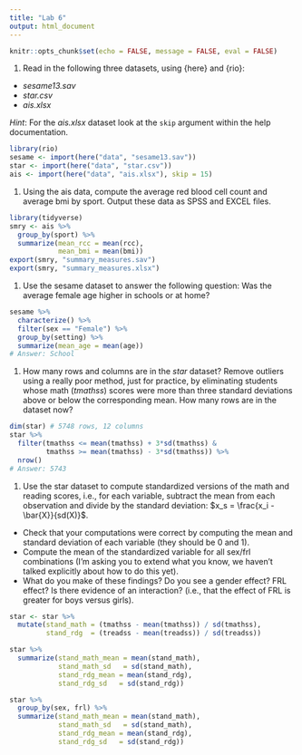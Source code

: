 ```yaml
---
title: "Lab 6"
output: html_document
---
```


```r
knitr::opts_chunk$set(echo = FALSE, message = FALSE, eval = FALSE)
```

1. Read in the following three datasets, using {here} and {rio}:
  * *sesame13.sav*
  * *star.csv*
  * *ais.xlsx*
  
*Hint*: For the *ais.xlsx* dataset look at the `skip` argument within the help 
  documentation.
  
```r
library(rio)
sesame <- import(here("data", "sesame13.sav"))
star <- import(here("data", "star.csv"))
ais <- import(here("data", "ais.xlsx"), skip = 15)
```

1. Using the ais data, compute the average red blood cell count and average bmi by sport. Output these data as SPSS and EXCEL files. 

```r
library(tidyverse)
smry <- ais %>% 
  group_by(sport) %>% 
  summarize(mean_rcc = mean(rcc),
            mean_bmi = mean(bmi))
export(smry, "summary_measures.sav")
export(smry, "summary_measures.xlsx")
```

1. Use the sesame dataset to answer the following question: Was the average 
  female age higher in schools or at home? 

```r
sesame %>% 
  characterize() %>% 
  filter(sex == "Female") %>% 
  group_by(setting) %>% 
  summarize(mean_age = mean(age))
# Answer: School
```

1. How many rows and columns are in the *star* dataset? Remove outliers using a really poor method, just for practice, by eliminating students whose math (*tmathss*) scores were more than three standard deviations above or below the corresponding mean. How many rows are in the dataset now?

```r
dim(star) # 5748 rows, 12 columns
star %>% 
  filter(tmathss <= mean(tmathss) + 3*sd(tmathss) &
         tmathss >= mean(tmathss) - 3*sd(tmathss)) %>% 
  nrow()
# Answer: 5743  
```

1. Use the star dataset to compute standardized versions of the math and reading scores, i.e., for each variable, subtract the mean from each observation and divide by the standard deviation: $x_s = \frac{x_i - \bar{X}}{sd(X)}$. 
  + Check that your computations were correct by computing the mean and standard deviation of each variable (they should be 0 and 1). 
  + Compute the mean of the standardized variable for all sex/frl combinations (I'm asking you to extend what you know, we haven't talked explicitly about how to do this yet). 
  + What do you make of these findings? Do you see a gender effect? FRL effect? Is there evidence of an interaction? (i.e., that the effect of FRL is greater for boys versus girls). 

```r
star <- star %>% 
  mutate(stand_math = (tmathss - mean(tmathss)) / sd(tmathss),
         stand_rdg  = (treadss - mean(treadss)) / sd(treadss))

star %>% 
  summarize(stand_math_mean = mean(stand_math),
            stand_math_sd   = sd(stand_math),
            stand_rdg_mean = mean(stand_rdg),
            stand_rdg_sd   = sd(stand_rdg))

star %>% 
  group_by(sex, frl) %>% 
  summarize(stand_math_mean = mean(stand_math),
            stand_math_sd   = sd(stand_math),
            stand_rdg_mean = mean(stand_rdg),
            stand_rdg_sd   = sd(stand_rdg))
```

